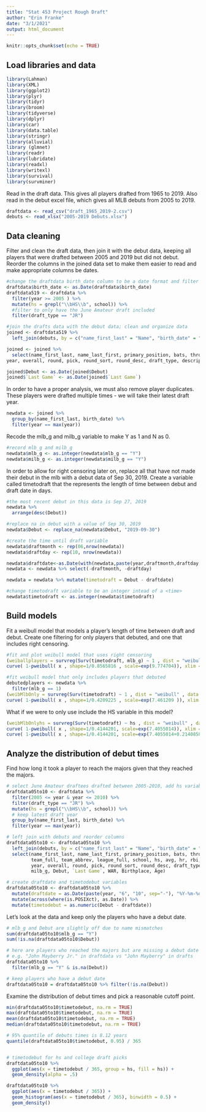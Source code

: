 ```yaml
---
title: "Stat 453 Project Rough Draft"
author: "Erin Franke"
date: "3/1/2021"
output: html_document
---
```


```r
knitr::opts_chunk$set(echo = TRUE)
```

## Load libraries and data

```r
library(Lahman)
library(XML)
library(ggplot2)
library(plyr)
library(tidyr)
library(broom)
library(tidyverse)
library(dplyr)
library(car)
library(data.table)
library(stringr)
library(alluvial)
library (glmnet)
library(readr)
library(lubridate)
library(readxl)
library(writexl)
library(survival)
library(survminer)
```


Read in the draft data. This gives all players drafted from 1965 to 2019. Also read in the debut excel file, which gives all MLB debuts from 2005 to 2019. 
```r
draftdata <- read_csv("draft_1965_2019-2.csv") 
debuts <- read_xlsx("2005-2019 Debuts.xlsx")
```

## Data cleaning

Filter and clean the draft data, then join it with the debut data, keeping all players that were drafted between 2005 and 2019 but did not debut. Reorder the columns in the joined data set to make them easier to read and make appropriate columns be dates. 
```r
#change the draftdata birth_date column to be a date format and filter for draft years during and after 2005. Additionally, define a logical variable "hs" that is TRUE if the player was drafted out of high school. This is done by searching for "HS" in school using a regular expression. 
draftdata$birth_date <- as.Date(draftdata$birth_date)
draftdata519 <- draftdata %>%
  filter(year >= 2005 ) %>%
  mutate(hs = grepl("\\bHS\\b", school)) %>%
  #filter to only have the June Amateur draft included
  filter(draft_type == "JR")

#join the drafts data with the debut data; clean and organize data 
joined <- draftdata519 %>%
  left_join(debuts, by = c("name_first_last" = "Name", "birth_date" = "Birthdate"))

joined <- joined %>%
  select(name_first_last, name_last_first, primary_position, bats, throws, birth_date, weight, team_full, team_abbrev, league_full, school, hs, avg, hr, rbi, so, sb, w, l, era, sv,
year, overall, round, pick, round_sort, round_desc, draft_type, description,mlb_g, milb_g, Debut, `Last Game`, WAR, Birthplace)

joined$Debut <- as.Date(joined$Debut)
joined$`Last Game` <- as.Date(joined$`Last Game`)
```

In order to have a proper analysis, we must also remove player duplicates. These players were drafted multiple times - we will take their latest draft year. 
```r
newdata <- joined %>% 
  group_by(name_first_last, birth_date) %>%
  filter(year == max(year))
```

Recode the mlb_g and milb_g variable to make Y as 1 and N as 0. 
```r
#record mlb_g and milb_g
newdata$mlb_g <- as.integer(newdata$mlb_g == "Y")
newdata$milb_g <- as.integer(newdata$milb_g == "Y")
```

In order to allow for right censoring later on, replace all that have not made their debut in the mlb with a debut data of Sep 30, 2019. Create a variable called timetodraft that the represents the length of time between debut and draft date in days.  
```r
#the most recent debut in this data is Sep 27, 2019
newdata %>%
  arrange(desc(Debut))

#replace na in debut with a value of Sep 30, 2019
newdata$Debut <- replace_na(newdata$Debut, "2019-09-30") 

#create the time until draft variable
newdata$draftmonth <- rep(06,nrow(newdata)) 
newdata$draftday <- rep(10, nrow(newdata))

newdata$draftdate<-as.Date(with(newdata,paste(year,draftmonth,draftday,sep="-")),"%Y-%m-%d")
newdata <- newdata %>% select(-draftmonth, -draftday)

newdata = newdata %>% mutate(timetodraft = Debut - draftdate)

#change timetodraft variable to be an integer intead of a <time>
newdata$timetodraft <- as.integer(newdata$timetodraft)
```

## Build models

Fit a weibull model that models a player's length of time between draft and debut. Create one filtering for only players that debuted, and one that includes right censoring. 
```r
#fit and plot weibull model that uses right censoring 
(weiballplayers = survreg(Surv(timetodraft, mlb_g) ~ 1 , dist = "weibull" , data = newdata))
curve( 1-pweibull( x , shape=1/0.8565816 , scale=exp(9.774704)), xlim = c(0, 5000), ylim = c(0,1))

#fit weibull model that only includes players that debuted 
debutedplayers <- newdata %>%
  filter(mlb_g == 1)
(weibMlbOnly = survreg(Surv(timetodraft) ~ 1 , dist = "weibull" , data = debutedplayers))
curve( 1-pweibull( x , shape=1/0.4209225 , scale=exp(7.461209 )), xlim = c(0, 3000), ylim = c(0,1))
```

What if we were to only use include the HS variable in this model? 
```r
(weibMlbOnlyhs = survreg(Surv(timetodraft) ~ hs , dist = "weibull" , data = debutedplayers))
curve( 1-pweibull( x , shape=1/0.4144201, scale=exp(7.4055014)), xlim = c(0, 3000), ylim = c(0,1))
curve( 1-pweibull( x , shape=1/0.4144201, scale=exp(7.4055014+0.2140858)),add=TRUE, col="blue")
```

## Analyze the distribution of debut times

Find how long it took a player to reach the majors given that they reached the majors.
```r
# select June Amateur draftees drafted between 2005-2010, add hs variable, and keep latest draft year
draftdata05to10 <- draftdata %>%
  filter(2005 <= year & year <= 2010) %>%
  filter(draft_type == "JR") %>%
  mutate(hs = grepl("\\bHS\\b", school)) %>%
  # keep latest draft year
  group_by(name_first_last, birth_date) %>%
  filter(year == max(year))

# left join with debuts and reorder columns
draftdata05to10 <- draftdata05to10 %>%
  left_join(debuts, by = c("name_first_last" = "Name", "birth_date" = "Birthdate")) %>%
  select(name_first_last, name_last_first, primary_position, bats, throws, birth_date, weight,
         team_full, team_abbrev, league_full, school, hs, avg, hr, rbi, so, sb, w, l, era, sv,
         year, overall, round, pick, round_sort, round_desc, draft_type, description,mlb_g,
         milb_g, Debut, `Last Game`, WAR, Birthplace, Age)

# create draftdate and timetodebut variables
draftdata05to10 <- draftdata05to10 %>%
  mutate(draftdate = as.Date(paste(year, "6", "10", sep="-"), "%Y-%m-%d")) %>%
  mutate(across(where(is.POSIXct), as.Date)) %>%
  mutate(timetodebut = as.numeric(Debut - draftdate))
```

Let's look at the data and keep only the players who have a debut date.
```r
# mlb_g and Debut are slightly off due to name mismatches
sum(draftdata05to10$mlb_g == "Y")
sum(!is.na(draftdata05to10$Debut))

# here are players who reached the majors but are missing a debut date because of mismatches
# e.g. "John Mayberry Jr." in draftdata vs "John Mayberry" in drafts
draftdata05to10 %>%
  filter(mlb_g == "Y" & is.na(Debut))

# keep players who have a debut date
draftdata05to10 = draftdata05to10 %>% filter(!is.na(Debut))
```

Examine the distribution of debut times and pick a reasonable cutoff point.
```r
min(draftdata05to10$timetodebut, na.rm = TRUE)
max(draftdata05to10$timetodebut, na.rm = TRUE)
mean(draftdata05to10$timetodebut, na.rm = TRUE)
median(draftdata05to10$timetodebut, na.rm = TRUE)

# 95% quantile of debuts times is 8.12 years
quantile(draftdata05to10$timetodebut, 0.95) / 365


# timetodebut for hs and college draft picks
draftdata05to10 %>%
  ggplot(aes(x = timetodebut / 365, group = hs, fill = hs)) +
  geom_density(alpha = .5)

draftdata05to10 %>%
  ggplot(aes(x = timetodebut / 365)) +
  geom_histogram(aes(x = timetodebut / 365), binwidth = 0.5) +
  geom_density()

```

